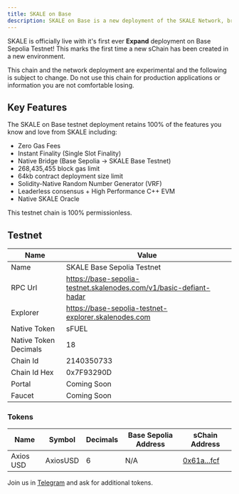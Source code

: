 ```yaml
---
title: SKALE on Base
description: SKALE on Base is a new deployment of the SKALE Network, bringing the power of SKALE to the Base ecosystem
---
```



SKALE is officially live with it's first ever **Expand** deployment on Base Sepolia Testnet! This marks the first time a new sChain has been created in a new environment.

<Aside type="note">
This chain and the network deployment are experimental and the following is subject to change. Do not use this chain for production applications or information you are not comfortable losing.
</Aside>

## Key Features

The SKALE on Base testnet deployment retains 100% of the features you know and love from SKALE including:

- Zero Gas Fees
- Instant Finality (Single Slot Finality)
- Native Bridge (Base Sepolia -> SKALE Base Testnet)
- 268,435,455 block gas limit
- 64kb contract deployment size limit
- Solidity-Native Random Number Generator (VRF)
- Leaderless consensus + High Performance C++ EVM
- Native SKALE Oracle

<Aside type="note">
This testnet chain is 100% permissionless.
</Aside>

## Testnet

| Name | Value | 
| --- | --- |
| Name | SKALE Base Sepolia Testnet |
| RPC Url | https://base-sepolia-testnet.skalenodes.com/v1/basic-defiant-hadar |
| Explorer | https://base-sepolia-testnet-explorer.skalenodes.com |
| Native Token | sFUEL |
| Native Token Decimals | 18 |
| Chain Id | 2140350733 |
| Chain Id Hex | 0x7F93290D |
| Portal | Coming Soon |
| Faucet | Coming Soon |

### Tokens

| Name | Symbol | Decimals | Base Sepolia Address | sChain Address |
| --- | --- | --- | --- | --- |
| Axios USD | AxiosUSD | 6 | N/A | [0x61a...fcf](https://base-sepolia-testnet-explorer.skalenodes.com:10011/token/0x61a26022927096f444994dA1e53F0FD9487EAfcf) |

Join us in [Telegram](https://t.me/+o_7DCw9qcbI2NDYx) and ask for additional tokens.